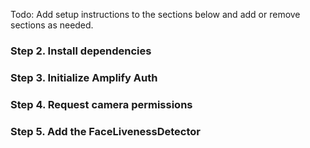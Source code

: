 Todo: Add setup instructions to the sections below and add or remove sections as needed.

### Step 2. Install dependencies

### Step 3. Initialize Amplify Auth

### Step 4. Request camera permissions

### Step 5. Add the FaceLivenessDetector
